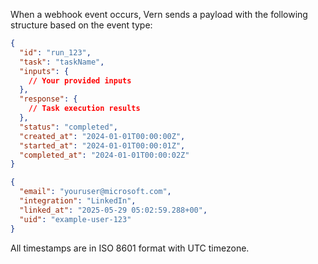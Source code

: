 When a webhook event occurs, Vern sends a payload with the following structure based on the event type:

<CodeGroup>

```json run.completed
{
  "id": "run_123",
  "task": "taskName",
  "inputs": {
    // Your provided inputs
  },
  "response": {
    // Task execution results
  },
  "status": "completed",
  "created_at": "2024-01-01T00:00:00Z",
  "started_at": "2024-01-01T00:00:01Z",
  "completed_at": "2024-01-01T00:00:02Z"
}
```

```json profile.linked
{
  "email": "youruser@microsoft.com",
  "integration": "LinkedIn",
  "linked_at": "2025-05-29 05:02:59.288+00",
  "uid": "example-user-123"
}
```

</CodeGroup>

All timestamps are in ISO 8601 format with UTC timezone. 